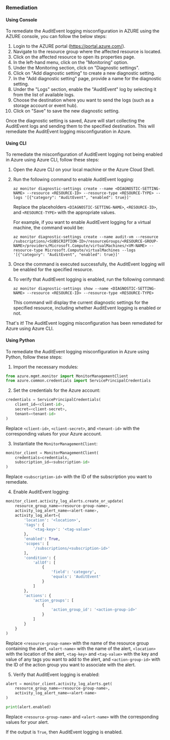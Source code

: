 ### Remediation

#### Using Console

To remediate the AuditEvent logging misconfiguration in AZURE using the AZURE console, you can follow the below steps:

1. Login to the AZURE portal (https://portal.azure.com/).
2. Navigate to the resource group where the affected resource is located.
3. Click on the affected resource to open its properties page.
4. In the left-hand menu, click on the "Monitoring" option.
5. Under the Monitoring section, click on "Diagnostic settings".
6. Click on "Add diagnostic setting" to create a new diagnostic setting.
7. In the "Add diagnostic setting" page, provide a name for the diagnostic setting.
8. Under the "Logs" section, enable the "AuditEvent" log by selecting it from the list of available logs.
9. Choose the destination where you want to send the logs (such as a storage account or event hub).
10. Click on "Save" to save the new diagnostic setting.

Once the diagnostic setting is saved, Azure will start collecting the AuditEvent logs and sending them to the specified destination. This will remediate the AuditEvent logging misconfiguration in Azure.

#### Using CLI

To remediate the misconfiguration of AuditEvent logging not being enabled in Azure using Azure CLI, follow these steps:

1. Open the Azure CLI on your local machine or the Azure Cloud Shell.

2. Run the following command to enable AuditEvent logging:

   ```
   az monitor diagnostic-settings create --name <DIAGNOSTIC-SETTING-NAME> --resource <RESOURCE-ID> --resource-type <RESOURCE-TYPE> --logs '[{"category": "AuditEvent", "enabled": true}]'
   ```

   Replace the placeholders `<DIAGNOSTIC-SETTING-NAME>`, `<RESOURCE-ID>`, and `<RESOURCE-TYPE>` with the appropriate values. 

   For example, if you want to enable AuditEvent logging for a virtual machine, the command would be:

   ```
   az monitor diagnostic-settings create --name audit-vm --resource /subscriptions/<SUBSCRIPTION-ID>/resourceGroups/<RESOURCE-GROUP-NAME>/providers/Microsoft.Compute/virtualMachines/<VM-NAME> --resource-type Microsoft.Compute/virtualMachines --logs '[{"category": "AuditEvent", "enabled": true}]'
   ```

3. Once the command is executed successfully, the AuditEvent logging will be enabled for the specified resource.

4. To verify that AuditEvent logging is enabled, run the following command:

   ```
   az monitor diagnostic-settings show --name <DIAGNOSTIC-SETTING-NAME> --resource <RESOURCE-ID> --resource-type <RESOURCE-TYPE>
   ```

   This command will display the current diagnostic settings for the specified resource, including whether AuditEvent logging is enabled or not.

That's it! The AuditEvent logging misconfiguration has been remediated for Azure using Azure CLI.

#### Using Python

To remediate the AuditEvent logging misconfiguration in Azure using Python, follow these steps:

1. Import the necessary modules:

```python
from azure.mgmt.monitor import MonitorManagementClient
from azure.common.credentials import ServicePrincipalCredentials
```

2. Set the credentials for the Azure account:

```python
credentials = ServicePrincipalCredentials(
    client_id=<client-id>,
    secret=<client-secret>,
    tenant=<tenant-id>
)
```

Replace `<client-id>`, `<client-secret>`, and `<tenant-id>` with the corresponding values for your Azure account.

3. Instantiate the `MonitorManagementClient`:

```python
monitor_client = MonitorManagementClient(
    credentials=credentials,
    subscription_id=<subscription-id>
)
```

Replace `<subscription-id>` with the ID of the subscription you want to remediate.

4. Enable AuditEvent logging:

```python
monitor_client.activity_log_alerts.create_or_update(
    resource_group_name=<resource-group-name>,
    activity_log_alert_name=<alert-name>,
    activity_log_alert={
        'location': '<location>',
        'tags': {
            '<tag-key>': '<tag-value>'
        },
        'enabled': True,
        'scopes': [
            '/subscriptions/<subscription-id>'
        ],
        'condition': {
            'allOf': [
                {
                    'field': 'category',
                    'equals': 'AuditEvent'
                }
            ]
        },
        'actions': {
            'action_groups': [
                {
                    'action_group_id': '<action-group-id>'
                }
            ]
        }
    }
)
```

Replace `<resource-group-name>` with the name of the resource group containing the alert, `<alert-name>` with the name of the alert, `<location>` with the location of the alert, `<tag-key>` and `<tag-value>` with the key and value of any tags you want to add to the alert, and `<action-group-id>` with the ID of the action group you want to associate with the alert.

5. Verify that AuditEvent logging is enabled:

```python
alert = monitor_client.activity_log_alerts.get(
    resource_group_name=<resource-group-name>,
    activity_log_alert_name=<alert-name>
)

print(alert.enabled)
```

Replace `<resource-group-name>` and `<alert-name>` with the corresponding values for your alert.

If the output is `True`, then AuditEvent logging is enabled.


